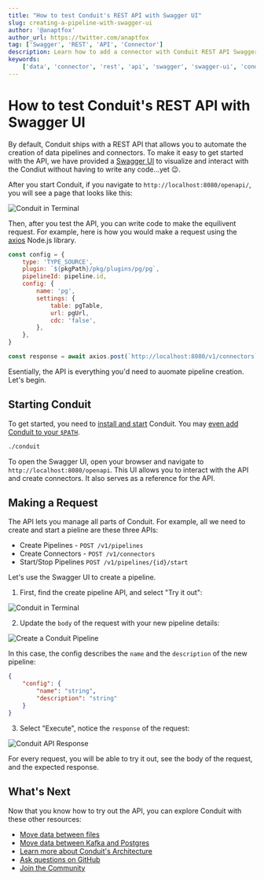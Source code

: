 ```yaml
---
title: "How to test Conduit's REST API with Swagger UI"
slug: creating-a-pipeline-with-swagger-ui
author: '@anaptfox'
author_url: https://twitter.com/anaptfox
tag: ['Swagger', 'REST', 'API', 'Connector']
description: Learn how to add a connector with Conduit REST API Swagger UI.
keywords:
    ['data', 'connector', 'rest', 'api', 'swagger', 'swagger-ui', 'conduit']
---
```


# How to test Conduit's REST API with Swagger UI

By default, Conduit ships with a REST API that allows you to automate the creation of data pipelines and connectors. To make it easy to get started with the API, we have provided a [Swagger UI](https://swagger.io/docs/specification/2-0/basic-structure/) to visualize and interact with the Condiut without having to write any code...yet 😉.

After you start Conduit, if you navigate to `http://localhost:8080/openapi/`, you will see a page that looks like this:

<img
    className="rounded-md"
    src="/img/guides/adding-a-connector-with-rest-swagger-ui/conduit-rest-api-swagger-ui.png"
    alt="Conduit in Terminal"
/>

Then, after you test the API, you can write code to make the equilivent request. For example, here is how you would make a request using the [axios](https://github.com/axios/axios) Node.js library.

```js
const config = {
    type: 'TYPE_SOURCE',
    plugin: `${pkgPath}/pkg/plugins/pg/pg`,
    pipelineId: pipeline.id,
    config: {
        name: 'pg',
        settings: {
            table: pgTable,
            url: pgUrl,
            cdc: 'false',
        },
    },
}

const response = await axios.post(`http://localhost:8080/v1/connectors`, config)
```

Esentially, the API is everything you'd need to auomate pipeline creation. Let's begin.

## Starting Conduit

To get started, you need to [install and start](/docs/introduction/getting-started) Conduit. You may [even add Conduit to your `$PATH`](/guides/adding-a-connector-with-rest-swagger-ui).

```bash
./conduit
```

To open the Swagger UI, open your browser and navigate to `http://localhost:8080/openapi`. This UI allows you to interact with the API and create connectors. It also serves as a reference for the API.

## Making a Request

The API lets you manage all parts of Conduit. For example, all we need to create and start a pieline are these three APIs:

-   Create Pipelines - `POST /v1/pipelines`
-   Create Connectors - `POST /v1/connectors`
-   Start/Stop Pipelines `POST /v1/pipelines/{id}/start`

Let's use the Swagger UI to create a pipeline.

1. First, find the create pipeline API, and select "Try it out":

<img
    className="rounded-md"
    src="/img/guides/adding-a-connector-with-rest-swagger-ui/create-pipeline-api.png"
    alt="Conduit in Terminal"
/>

2. Update the `body` of the request with your new pipeline details:

<img
    className="rounded-md"
    src="/img/guides/adding-a-connector-with-rest-swagger-ui/try-it-now-create-pipeline.png"
    alt="Create a Conduit Pipeline"
/>

In this case, the config describes the `name` and the `description` of the new pipeline:

```json
{
    "config": {
        "name": "string",
        "description": "string"
    }
}
```

3. Select "Execute", notice the `response` of the request:

<img
    className="rounded-md"
    src="/img/guides/adding-a-connector-with-rest-swagger-ui/api-response.png"
    alt="Conduit API Response"
/>

For every request, you will be able to try it out, see the body of the request, and the expected response.

## What's Next

Now that you know how to try out the API, you can explore Conduit with these other resources:

-   [Move data between files](/guides/conduit-file-to-file)
-   [Move data between Kafka and Postgres](/guides/conduit-kafka-to-postgres)
-   [Learn more about Conduit's Architecture](/docs/introduction/architecture)
-   [Ask questions on GitHub](https://github.com/ConduitIO/conduit/discussions)
-   [Join the Community](https://discord.meroxa.com/)
